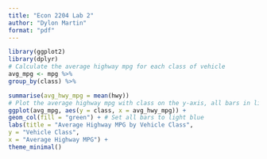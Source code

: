 ```yaml
---
title: "Econ 2204 Lab 2"
author: "Dylon Martin"
format: "pdf"
---
```


```r
library(ggplot2)
library(dplyr)
# Calculate the average highway mpg for each class of vehicle
avg_mpg <- mpg %>%
group_by(class) %>%

summarise(avg_hwy_mpg = mean(hwy))
# Plot the average highway mpg with class on the y-axis, all bars in light blue
ggplot(avg_mpg, aes(y = class, x = avg_hwy_mpg)) +
geom_col(fill = "green") + # Set all bars to light blue
labs(title = "Average Highway MPG by Vehicle Class",
y = "Vehicle Class",
x = "Average Highway MPG") +
theme_minimal()
```
